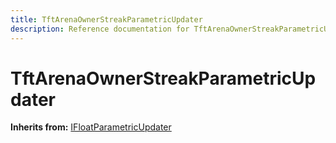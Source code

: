 ```yaml
---
title: TftArenaOwnerStreakParametricUpdater
description: Reference documentation for TftArenaOwnerStreakParametricUpdater meta class
---
```



# TftArenaOwnerStreakParametricUpdater

**Inherits from:** [IFloatParametricUpdater](/classes/ifloatparametricupdater)

<ClassDetails file="/db/classes/TftArenaOwnerStreakParametricUpdater.ed5c280eee6d.json" />
